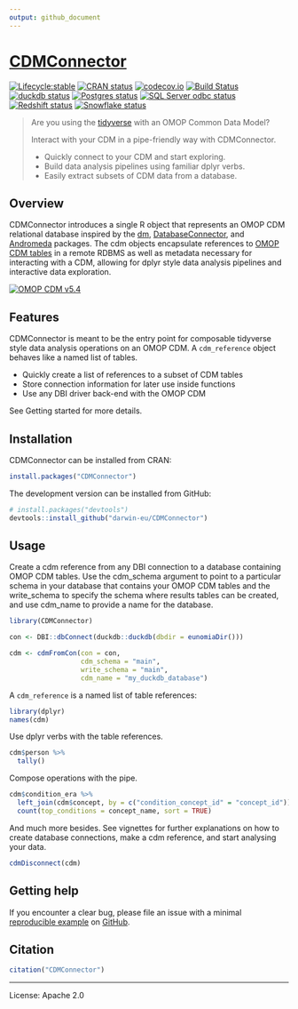 ```yaml
---
output: github_document
---
```


<!-- README.md is generated from README.Rmd. Please edit that file -->

# [CDMConnector](https://darwin-eu.github.io/CDMConnector/)

 

<!-- badges: start -->
[![Lifecycle:stable](https://img.shields.io/badge/lifecycle-stable-brightgreen.svg)](https://lifecycle.r-lib.org/articles/stages.html#stable)
[![CRAN status](https://www.r-pkg.org/badges/version/CDMConnector)](https://CRAN.R-project.org/package=CDMConnector)
[![codecov.io](https://codecov.io/gh/darwin-eu/CDMConnector/coverage.svg?branch=main)](https://app.codecov.io/gh/darwin-eu/CDMConnector?branch=main)
[![Build Status](https://github.com/darwin-eu/CDMConnector/workflows/R-CMD-check/badge.svg)](https://github.com/darwin-eu/CDMConnector/actions?query=workflow%3AR-CMD-check)
[![duckdb status](https://github.com/darwin-eu/CDMConnector/workflows/duckdb-test/badge.svg)](https://github.com/darwin-eu/CDMConnector/actions?query=workflow%3Aduckdb-test)
[![Postgres status](https://github.com/darwin-eu/CDMConnector/workflows/postgres-test/badge.svg)](https://github.com/darwin-eu/CDMConnector/actions?query=workflow%3Apostgres-test)
[![SQL Server odbc status](https://github.com/darwin-eu/CDMConnector/workflows/sqlserver-odbc-test/badge.svg)](https://github.com/darwin-eu/CDMConnector/actions?query=workflow%3Asqlserver-odbc-test)
[![Redshift status](https://github.com/darwin-eu/CDMConnector/workflows/redshift-test/badge.svg)](https://github.com/darwin-eu/CDMConnector/actions?query=workflow%3Aredshift-test)
[![Snowflake status](https://github.com/darwin-eu/CDMConnector/workflows/snowflake-odbc-test/badge.svg)](https://github.com/darwin-eu/CDMConnector/actions?query=workflow%3Asnowflake-odbc-test)
<!-- badges: end -->


> Are you using the [tidyverse](https://www.tidyverse.org/) with an OMOP Common Data Model? 
>
> Interact with your CDM in a pipe-friendly way with CDMConnector.
>
> - Quickly connect to your CDM and start exploring.
> - Build data analysis pipelines using familiar dplyr verbs.
> - Easily extract subsets of CDM data from a database.


## Overview

CDMConnector introduces a single R object that represents an OMOP CDM relational database inspired by the [dm](https://dm.cynkra.com/), [DatabaseConnector](http://ohdsi.github.io/DatabaseConnector/), and [Andromeda](https://ohdsi.github.io/Andromeda/) packages. The cdm objects encapsulate references to [OMOP CDM tables](https://ohdsi.github.io/CommonDataModel/) in a remote RDBMS as well as metadata necessary for interacting with a CDM, allowing for dplyr style data analysis pipelines and interactive data exploration.


[![OMOP CDM v5.4](https://ohdsi.github.io/CommonDataModel/images/cdm54.png)](https://ohdsi.github.io/CommonDataModel/)

## Features

CDMConnector is meant to be the entry point for composable tidyverse style data analysis operations on an OMOP CDM. 
A `cdm_reference` object behaves like a named list of tables.

- Quickly create a list of references to a subset of CDM tables
- Store connection information for later use inside functions
- Use any DBI driver back-end with the OMOP CDM

See Getting started for more details.


## Installation

CDMConnector can be installed from CRAN:

```r
install.packages("CDMConnector")
```

The development version can be installed from GitHub:

```r
# install.packages("devtools")
devtools::install_github("darwin-eu/CDMConnector")
```

## Usage

Create a cdm reference from any DBI connection to a database containing OMOP CDM tables. Use the cdm_schema argument to point to a particular schema in your database that contains your OMOP CDM tables and the write_schema to specify the schema where results tables can be created, and use cdm_name to provide a name for the database.

```r
library(CDMConnector)

con <- DBI::dbConnect(duckdb::duckdb(dbdir = eunomiaDir()))

cdm <- cdmFromCon(con = con, 
                  cdm_schema = "main", 
                  write_schema = "main", 
                  cdm_name = "my_duckdb_database")
```

A `cdm_reference` is a named list of table references:

```r
library(dplyr)
names(cdm)
```

Use dplyr verbs with the table references.

```r
cdm$person %>% 
  tally()
```

Compose operations with the pipe.

```r
cdm$condition_era %>%
  left_join(cdm$concept, by = c("condition_concept_id" = "concept_id")) %>% 
  count(top_conditions = concept_name, sort = TRUE)
```

And much more besides. See vignettes for further explanations on how to create database connections, make a cdm reference, and start analysing your data.

```r
cdmDisconnect(cdm)
```

## Getting help

If you encounter a clear bug, please file an issue with a minimal [reproducible example](https://reprex.tidyverse.org/) on [GitHub](https://github.com/darwin-eu/CDMConnector/issues).


## Citation

```r
citation("CDMConnector")
```


---

License: Apache 2.0


